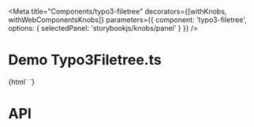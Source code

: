 
<Meta
  title="Components/typo3-filetree"
  decorators={[withKnobs, withWebComponentsKnobs]}
  parameters={{ component: 'typo3-filetree', options: { selectedPanel: 'storybookjs/knobs/panel' } }}
  />

# Demo Typo3Filetree.ts

<Preview>
    <Story name="Filetree" height="220px">
    {html`
      <typo3-filetree
        style="height:100px;"
        expandedNodeIds="[0]"
        @typo3-node-select="${(e) => action(`typo3-node-select`)(e.detail)}"
        @typo3-node-expand="${(e) => action(`typo3-node-expand`)(e.detail)}"
        @typo3-node-collapse="${(e) => action(`typo3-node-collapse`)(e.detail)}"
        @typo3-node-contextmenu="${(e) => action(`typo3-node-contextmenu`)(e.detail)}"
        @typo3-node-rename="${(e) => action(`typo3-node-rename`)(e.detail)}"
        nodes='
        [
          {
            "stateIdentifier": "0_0",
            "identifier": 0,
            "depth": 0,
            "tip": "id=0",
            "icon": "apps-filetree-mount",
            "name": "New TYPO3 site",
            "nameSourceField": "title",
            "mountPoint": 0,
            "workspaceId": 0,
            "siblingsCount": 1,
            "siblingsPosition": 1,
            "allowDelete": true,
            "allowEdit": true,
            "hasChildren": true,
            "isMountPoint": true,
            "loaded": true
          },
          {
            "stateIdentifier": "0_1",
            "identifier": 1,
            "depth": 1,
            "tip": "id=1 - Hidden",
            "icon": "apps-filetree-folder-default",
            "name": "Dummy Page",
            "nameSourceField": "title",
            "mountPoint": 0,
            "workspaceId": 1,
            "siblingsCount": 1,
            "siblingsPosition": 1,
            "allowDelete": true,
            "allowEdit": true,
            "overlayIcon": "overlay-hidden",
            "hasChildren": true
          },
          {
            "stateIdentifier": "1_2",
            "identifier": 2,
            "depth": 2,
            "tip": "id=2 - Hidden",
            "icon": "apps-filetree-folder-default",
            "name": "Dummy Page Child",
            "nameSourceField": "title",
            "mountPoint": 0,
            "workspaceId": 1,
            "siblingsCount": 0,
            "siblingsPosition": 1,
            "allowDelete": true,
            "allowEdit": true,
            "overlayIcon": "overlay-hidden"
          }
        ]
      '></typo3-filetree>
    `}
    </Story>
</Preview>

# API

<Props of="typo3-filetree" />

